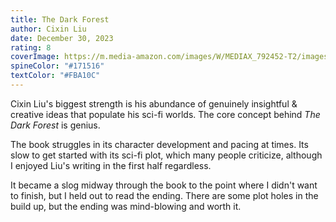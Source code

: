 ```yaml
---
title: The Dark Forest
author: Cixin Liu
date: December 30, 2023
rating: 8
coverImage: https://m.media-amazon.com/images/W/MEDIAX_792452-T2/images/I/91Mo8P1CbkL._AC_UF1000,1000_QL80_.jpg
spineColor: "#171516"
textColor: "#FBA10C"
---
```


Cixin Liu's biggest strength is his abundance of genuinely insightful & creative ideas that populate his sci-fi worlds. The core concept behind _The Dark Forest_ is genius.

The book struggles in its character development and pacing at times. Its slow to get started with its sci-fi plot, which many people criticize, although I enjoyed Liu's writing in the first half regardless.

It became a slog midway through the book to the point where I didn't want to finish, but I held out to read the ending. There are some plot holes in the build up, but the ending was mind-blowing and worth it.
